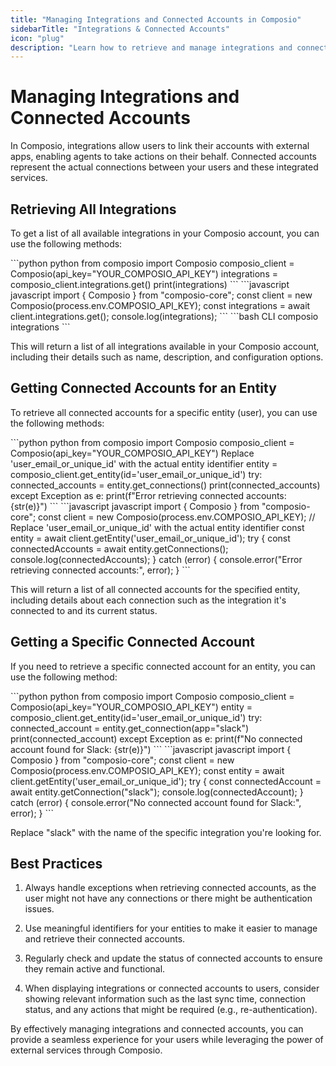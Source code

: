 ```yaml
---
title: "Managing Integrations and Connected Accounts in Composio"
sidebarTitle: "Integrations & Connected Accounts"
icon: "plug"
description: "Learn how to retrieve and manage integrations and connected accounts for entities in Composio."
---
```


# Managing Integrations and Connected Accounts

In Composio, integrations allow users to link their accounts with external apps, enabling agents to take actions on their behalf. Connected accounts represent the actual connections between your users and these integrated services.

## Retrieving All Integrations

To get a list of all available integrations in your Composio account, you can use the following methods:

<Tabs>
<Tab title="Python">
<CodeGroup>
```python python
from composio import Composio
composio_client = Composio(api_key="YOUR_COMPOSIO_API_KEY")
integrations = composio_client.integrations.get()
print(integrations)
```
</CodeGroup>
</Tab>
<Tab title="JavaScript">
<CodeGroup>
```javascript javascript
import { Composio } from "composio-core";
const client = new Composio(process.env.COMPOSIO_API_KEY);
const integrations = await client.integrations.get();
console.log(integrations);
```
</CodeGroup>
</Tab>
<Tab title="CLI">
<CodeGroup>
```bash CLI
composio integrations
```
</CodeGroup>
</Tab>
</Tabs>

This will return a list of all integrations available in your Composio account, including their details such as name, description, and configuration options.

## Getting Connected Accounts for an Entity

To retrieve all connected accounts for a specific entity (user), you can use the following methods:

<Tabs>
<Tab title="Python">
<CodeGroup>
```python python
from composio import Composio
composio_client = Composio(api_key="YOUR_COMPOSIO_API_KEY")
Replace 'user_email_or_unique_id' with the actual entity identifier
entity = composio_client.get_entity(id='user_email_or_unique_id')
try:
    connected_accounts = entity.get_connections()
    print(connected_accounts)
except Exception as e:
    print(f"Error retrieving connected accounts: {str(e)}")
```
</CodeGroup>
</Tab>
<Tab title="JavaScript">
<CodeGroup>
```javascript javascript
import { Composio } from "composio-core";
const client = new Composio(process.env.COMPOSIO_API_KEY);
// Replace 'user_email_or_unique_id' with the actual entity identifier
const entity = await client.getEntity('user_email_or_unique_id');
try {
    const connectedAccounts = await entity.getConnections();
    console.log(connectedAccounts);
} catch (error) {
    console.error("Error retrieving connected accounts:", error);
}
```
</CodeGroup>
</Tab>
</Tabs>

This will return a list of all connected accounts for the specified entity, including details about each connection such as the integration it's connected to and its current status.

## Getting a Specific Connected Account

If you need to retrieve a specific connected account for an entity, you can use the following method:

<Tabs>
<Tab title="Python">
<CodeGroup>
```python python
from composio import Composio
composio_client = Composio(api_key="YOUR_COMPOSIO_API_KEY")
entity = composio_client.get_entity(id='user_email_or_unique_id')
try:
    connected_account = entity.get_connection(app="slack")
    print(connected_account)
except Exception as e:
    print(f"No connected account found for Slack: {str(e)}")
```
</CodeGroup>
</Tab>
<Tab title="JavaScript">
<CodeGroup>
```javascript javascript
import { Composio } from "composio-core";
const client = new Composio(process.env.COMPOSIO_API_KEY);
const entity = await client.getEntity('user_email_or_unique_id');
try {
    const connectedAccount = await entity.getConnection("slack");
    console.log(connectedAccount);
} catch (error) {
    console.error("No connected account found for Slack:", error);
}
```
</CodeGroup>
</Tab>
</Tabs>

Replace "slack" with the name of the specific integration you're looking for.

## Best Practices

1. Always handle exceptions when retrieving connected accounts, as the user might not have any connections or there might be authentication issues.

2. Use meaningful identifiers for your entities to make it easier to manage and retrieve their connected accounts.

3. Regularly check and update the status of connected accounts to ensure they remain active and functional.

4. When displaying integrations or connected accounts to users, consider showing relevant information such as the last sync time, connection status, and any actions that might be required (e.g., re-authentication).

By effectively managing integrations and connected accounts, you can provide a seamless experience for your users while leveraging the power of external services through Composio.